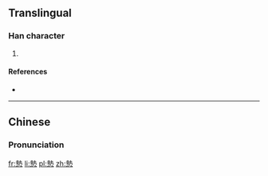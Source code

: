 ==Translingual==

===Han character===
{{Han char|rn=61|rad=心|as=11|sn=15|four=45331|canj=GIP|ids=⿱執心}}

# {{defn|Han|sort=心11}}

====References====
* {{Han ref|kx=0401.020|dkj=11149|dj=0740.120|hdz=42341.010|uh=6179|ud=24953|bh=E57A|bd=58746}}

----

==Chinese==
{{zh-forms}}

===Pronunciation===
{{zh-pron
|m=zhí
|c=zap1,zip3
|mc=y
|oc=y
|ma=
|cat=
}}

[[fr:慹]]
[[li:慹]]
[[pl:慹]]
[[zh:慹]]